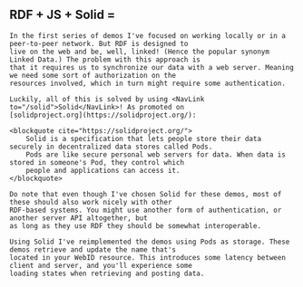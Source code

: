 
<Content id="solid">
    <h2 className="subtitle" className={styles.localTitle}>
        <span>RDF + JS + Solid =</span>
        <GiTechnoHeart style={{fill: "#7C4DFF"}}/>
    </h2>

    In the first series of demos I've focused on working locally or in a peer-to-peer network. But RDF is designed to
    live on the web and be, well, linked! (Hence the popular synonym Linked Data.) The problem with this approach is
    that it requires us to synchronize our data with a web server. Meaning we need some sort of authorization on the
    resources involved, which in turn might require some authentication.

    Luckily, all of this is solved by using <NavLink to="/solid">Solid</NavLink>! As promoted on
    [solidproject.org](https://solidproject.org/):

    <blockquote cite="https://solidproject.org/">
        Solid is a specification that lets people store their data securely in decentralized data stores called Pods.
        Pods are like secure personal web servers for data. When data is stored in someone's Pod, they control which
        people and applications can access it.
    </blockquote>

    Do note that even though I've chosen Solid for these demos, most of these should also work nicely with other
    RDF-based systems. You might use another form of authentication, or another server API altogether, but
    as long as they use RDF they should be somewhat interoperable.

    Using Solid I've reimplemented the demos using Pods as storage. These demos retrieve and update the name that's
    located in your WebID resource. This introduces some latency between client and server, and you'll experience some
    loading states when retrieving and posting data.
</Content>

<SolidWarning/>

<DemoList list={SOLID_DEMOS}/>
